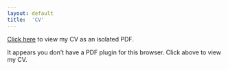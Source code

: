 ```yaml
---
layout: default
title:  'CV'
---
```


<p class="lead">

<a href="CV.pdf">Click here</a> to view my CV as an isolated PDF.

</p>

</p>

<object data="CV.pdf" type="application/pdf" width="100%" height="800px">

<p>It appears you don't have a PDF plugin for this browser. Click above to view my CV.</p>

</object>
